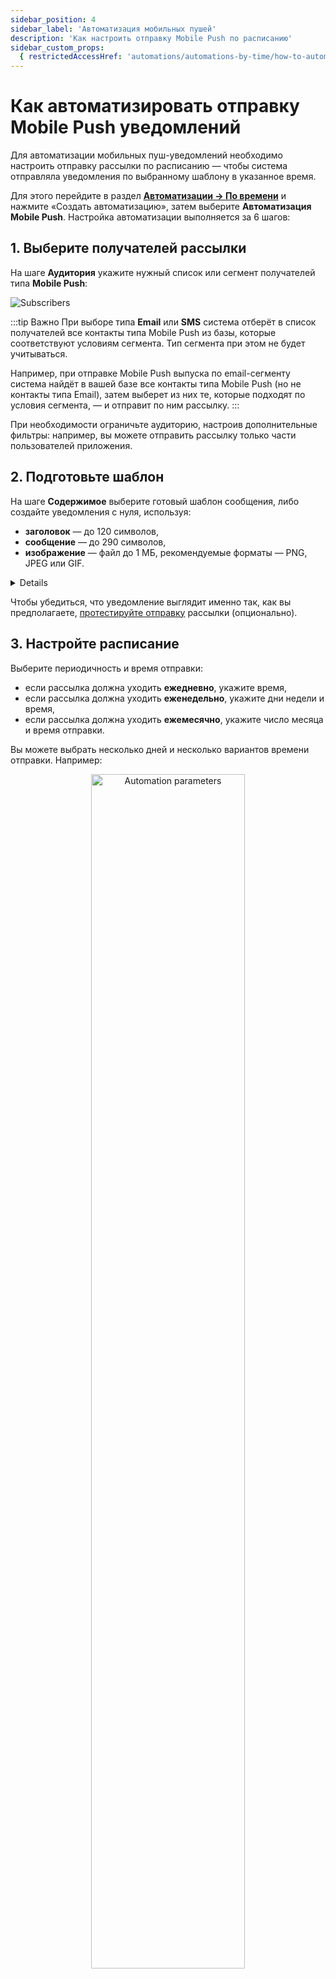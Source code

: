 ```yaml
---
sidebar_position: 4
sidebar_label: 'Автоматизация мобильных пушей'
description: 'Как настроить отправку Mobile Push по расписанию'
sidebar_custom_props:
  { restrictedAccessHref: 'automations/automations-by-time/how-to-automate-mobile-push' }
---
```



# Как автоматизировать отправку Mobile Push уведомлений

Для автоматизации мобильных пуш-уведомлений необходимо настроить отправку рассылки по расписанию — чтобы система отправляла уведомления по выбранному шаблону в указанное время.

Для этого перейдите в раздел **[Автоматизации → По времени](https://app.sendsay.ru/automation/crons)** и нажмите «Создать автоматизацию», затем выберите **Автоматизация Mobile Push**. Настройка автоматизации выполняется за 6 шагов:

## 1. Выберите получателей рассылки

На шаге **Аудитория** укажите нужный список или сегмент получателей типа **Mobile Push**:

![Subscribers](/img/automations/automations-by-time/how-to-automate-mobile-push-campaign/subscribers.png)

:::tip Важно
При выборе типа **Email** или **SMS** система отберёт в список получателей все контакты типа Mobile Push из базы, которые соответствуют условиям сегмента. Тип сегмента при этом не будет учитываться.

Например, при отправке Mobile Push выпуска по email-сегменту система найдёт в вашей базе все контакты типа Mobile Push (но не контакты типа Email), затем выберет из них те, которые подходят по условия сегмента, — и отправит по ним рассылку.
:::

При необходимости ограничьте аудиторию, настроив дополнительные фильтры: например, вы можете отправить рассылку только части пользователей приложения.

## 2. Подготовьте шаблон

На шаге **Содержимое** выберите готовый шаблон сообщения, либо создайте уведомления с нуля, используя:

- **заголовок** — до 120 символов,
- **сообщение** — до 290 символов,
- **изображение** — файл до 1 МБ, рекомендуемые форматы — PNG, JPEG или GIF.

<Details summary='Ограничение символов'>

Одно и то же уведомление будет выглядеть у подписчиков по-разному, так как внешний вид мобильного пуша и длина самого сообщения зависит от операционной системы устройства и размера экрана.

Поэтому лучше не выходить за рамки **40 символов для заголовка и 80 символов для текста уведомления** — так пользователи приложения смогут просматривать содержимое мобильного пуша на разных устройствах.

Читайте также:<br/>
[Документация Android](https://developer.android.com/media/platform/supported-formats)<br/>
[Документация Apple](https://developer.apple.com/design/human-interface-guidelines/managing-notifications)

</Details>

Чтобы убедиться, что уведомление выглядит именно так, как вы предполагаете, [протестируйте отправку](https://docs.sendsay.ru/other-channels/mobile-push/how-to-create-mobile-push-campaign#3-протестируйте-рассылку-опционально) рассылки (опционально).

## 3. Настройте расписание

Выберите периодичность и время отправки:

- если рассылка должна уходить **ежедневно**, укажите время,
- если рассылка должна уходить **еженедельно**, укажите дни недели и время,
- если рассылка должна уходить **ежемесячно**, укажите число месяца и время отправки.

Вы можете выбрать несколько дней и несколько вариантов времени отправки. Например:

<p align="center">
  <img width="70%" src={automationParameters} alt="Automation parameters" />
</p>

Так мобильное уведомление будет отправляться четыре раза в неделю — каждый вторник и четверг в 10:30 и в 18:30. При необходимости настройте ограничение расписания.

## 4. Подключите дополнительные настройки (опционально)

:::tip Важно
Для работы с дополнительными настройками необходимы навыки работы с мобильными приложениями. Чтобы настроить поведение приложения при нажатии на уведомление, обратитесь к разработчику вашего мобильного приложения.
:::

При необходимости укажите **Дополнительные настройки**:

- **Содержимое Data**. Укажите команду приложению в формате JSON с содержимым уведомления — заголовком, текстом и изображением.

- **Количество попыток отправки уведомления**. Настройте количество попыток отправки уведомления в случае сбоя сервиса. По умолчанию будет совершена 1 попытка, максимальное количество попыток — 5.

- **Вызвать ссылку при нажатии на уведомление**. Укажите параметры, которые добавятся в содержимое `data`:
  - `action` — тип ссылки `app`, `browser` или `deeplink`,
  - `url` — адрес ссылки.<br/><br/>
    Для корректной работы этой настройки необходимо настроить поведение приложения после нажатия на уведомление с указанными данными.

Настройки, которые сработают только для уведомлений, отправленных через Firebase:

- **Действие после нажатия на уведомление**. Укажите действие с соответствующим `intent_filter` — оно запустится после того, как пользователь нажмёт на уведомление.

- **Время хранения уведомления**. Укажите, как долго сообщение будет находиться в хранилище сервиса, пока устройство не подключено к интернету. По умолчанию установлено максимальное значение для FCM — 2 419 000 секунд (28 дней).

- **Эмулировать отправку уведомлений**. Отметьте галочкой, если необходимо провалидировать идентификаторы получателей. При эмулировании сервис пуш-уведомлений получит запрос на отправку уведомления, но конечным пользователям сообщение не отправит.

## 5. Выберите тип отправки

На шаге **Настройки отправки** укажите, как будет отправляться уведомление:

- **Без дополнительных настроек**,
- **Отправить по часовым поясам** — выпуск отправится каждому пользователю в его часовом поясе. Если часовой пояс в анкете подписчика не указан, рассылка отправиться по московскому времени.

## 6. Активируйте автоматизацию

После завершения настройки нажмите «Активировать». Вы можете сразу активировать автоматизацию, отложить запуск или указать интервал, когда автоматизация будет работать.
